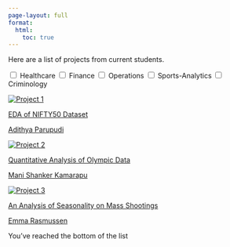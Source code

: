 ```yaml
---
page-layout: full
format:
  html:
    toc: true
---
```


Here are a list of projects from current students.

::: grid-container
::: {#filterOptions}
<label><input type="checkbox" name="tag" value="healthcare" onclick="filterProjects()"> Healthcare </label> 
<label><input type="checkbox" name="tag" value="finance" onclick="filterProjects()"> Finance </label> 
<label><input type="checkbox" name="tag" value="operations" onclick="filterProjects()"> Operations </label> 
<label><input type="checkbox" name="tag" value="sports-analytics" onclick="filterProjects()"> Sports-Analytics </label>
<label><input type="checkbox" name="tag" value="criminology" onclick="filterProjects()"> Criminology</label>
<!-- Add more checkboxes for additional tags -->
:::
:::



::: grid-container


<!-- <a href="https://dacss.github.io/DACSS_601_August2022_v2/posts/FinalProject_AdithyaParupudi.html" target="_blank" class="card" data-tags="finance"> <img src="../images/DACSS_Logo.png" alt="Project 1" class="card-image"/> -->
<!-- <p class="card-title"> -->
<!-- EDA of NIFTY50 Dataset -->
<!-- </p> -->
<!-- </a> -->
<!-- <a href="https://dacss.github.io/DACSS_601_August2022_v2/posts/FinalProject_ManiShankerKamarapu.html" target="_blank" class="card" data-tags="sports-analytics"> <img src="../images/DACSS_Logo.png" alt="Project 2" class="card-image"/> -->
<!-- <p class="card-title"> -->
<!-- Quantitative Analysis of Olympic Data -->
<!-- </p> -->
<!-- </a> -->
<!-- <a href="https://dacss.github.io/DACSS_601_August2022_v2/posts/FinalProject_EmmaRasmussen.html" target="_blank" class="card" data-tags="criminology">  -->
<!-- <img src="../images/DACSS_Logo.png" alt="Project 3" class="card-image"/> -->
<!-- <p class="card-title"> -->
<!-- An Analysis of Seasonality on Mass Shootings -->
<!-- </p> -->
<!-- </a> -->
<a href="https://dacss.github.io/DACSS_601_August2022_v2/posts/FinalProject_AdithyaParupudi.html" target="_blank" class="card" data-tags="finance">
<img src="../images/projects/Adithya_NIFTY.png" alt="Project 1" class="card-image"/>
<p class="card-title">
EDA of NIFTY50 Dataset
</p>
<p class="card-author">
Adithya Parupudi
</p>
</a>
<a href="https://dacss.github.io/DACSS_601_August2022_v2/posts/FinalProject_ManiShankerKamarapu.html" target="_blank" class="card" data-tags="sports-analytics">
<img src="../images/projects/Mani_Olympics.png" alt="Project 2" class="card-image"/>
<p class="card-title">
Quantitative Analysis of Olympic Data
</p>
<p class="card-author">
Mani Shanker Kamarapu
</p>
</a>
<a href="https://dacss.github.io/DACSS_601_August2022_v2/posts/FinalProject_EmmaRasmussen.html" target="_blank" class="card" data-tags="criminology">
<img src="../images/projects/Emma_Shootings.png" alt="Project 3" class="card-image"/>
<p class="card-title">
An Analysis of Seasonality on Mass Shootings
</p>
<p class="card-author">
Emma Rasmussen
</p>
</a>
<p>You've reached the bottom of the list</p>
:::

```{=html}
<script>
document.addEventListener("DOMContentLoaded", function () {
window.filterProjects = function () {
let checkboxes = document.getElementsByName("tag");
let checkedTags = [];
for (let i = 0; i < checkboxes.length; i++) {
if (checkboxes[i].checked) {
checkedTags.push(checkboxes[i].value.toUpperCase());
}
}

let cards = document.getElementsByClassName("card");
let tags;

for (let i = 0; i < cards.length; i++) {
tags = cards[i].getAttribute("data-tags").toUpperCase().split(" ");
if (
checkedTags.length === 0 ||
checkedTags.some((tag) => tags.includes(tag))
) {
cards[i].style.display = "";
} else {
cards[i].style.display = "none";
}
}
};
});

</script>
```
